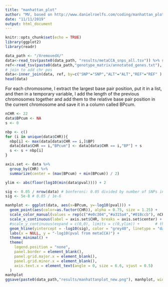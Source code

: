 ```yaml
---
title: "manhattan_plot"
author: "MV, based on http://www.danielroelfs.com/coding/manhattan_plots/"
date: "11/11/2019"
output: html_document
---
```


```r
knitr::opts_chunk$set(echo = TRUE)
library(ggplot2)
library(readr)
```

```r
data_path <- "/XremovedX/" 
data<-read_tsv(paste0(data_path, "results/metaCCA_snps_all.tsv")) %>% select(1:3) %>% separate(SNP, c("SNP", "REF", "ALT"), sep="_")
ref<-read_tsv(paste0(data_path,"genotype_matrix/annotated_genes.txt"), col_names=T) 
# join to add chr pos
data<-inner_join(data, ref, by=c("SNP"="SNP","ALT"="ALT","REF"="REF" ) )
head(data)
```
 
For each chromosome, I extract the largest base pair position, put it in a list, and then in a temporary variable, I add the length of the previous chromosomes together and add them to the relative base pair position in the current chromosome and save it in a column called BPcum. 
```r
nCHR <- 22
data$BPcum <- NA
s <- 0

nbp <- c()
for (i in unique(data$CHR)){
  nbp[i] <- max(data[data$CHR == i,]$BP)
  data[data$CHR == i,"BPcum"] <- data[data$CHR == i,"BP"] + s
  s <- s + nbp[i]
}
```

```r
axis.set <- data %>% 
  group_by(CHR) %>% 
  summarize(center = (max(BPcum) + min(BPcum)) / 2)

ylim <- abs(floor(log10(min(data$pval)))) + 2

sig <- 0.05 / nrow(data) # bonferoni: 0.05 divided by number of SNPs in summary statistics OR
sig <- 5e-8 # 0.05 / 1e-6
```

```r
manhplot <- ggplot(data, aes(x=BPcum, y=-log10(pval))) +
  geom_point(aes(color=as.factor(CHR)), alpha = 0.75, size = 1.25) +
  scale_color_manual(values = rep(c("#e0c304","#a315a4","#018ccb"), nCHR)) +
  scale_x_continuous(label = axis.set$CHR, breaks = axis.set$center) +
  #scale_y_continuous(expand = c(0,0), limits = c(0,ylim)) +       # this does nor work for the latest data
  geom_hline(yintercept = -log10(sig), color = "grey40", linetype = "dashed") + 
  labs(x = NULL, y = "-log10(pval from metaCCA)") + 
  theme_minimal() +
  theme( 
    legend.position = "none",
    panel.border = element_blank(),
    panel.grid.major.x = element_blank(),
    panel.grid.minor.x = element_blank(),
    axis.text.x = element_text(angle = 0, size = 6.6, vjust = 0.5)
  )
manhplot
ggsave(paste0(data_path,"results/manhattanplot_new.png"), manhplot, width = 30, height = 20, units = "cm")
```

